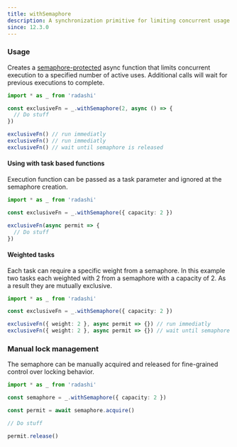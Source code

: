 ```yaml
---
title: withSemaphore
description: A synchronization primitive for limiting concurrent usage
since: 12.3.0
---
```


### Usage

Creates a [semaphore-protected](<https://en.wikipedia.org/wiki/Semaphore_(programming)>) async function that limits concurrent execution to a specified number of active uses.
Additional calls will wait for previous executions to complete.

```ts
import * as _ from 'radashi'

const exclusiveFn = _.withSemaphore(2, async () => {
  // Do stuff
})

exclusiveFn() // run immediatly
exclusiveFn() // run immediatly
exclusiveFn() // wait until semaphore is released
```

#### Using with task based functions

Execution function can be passed as a task parameter and ignored at the semaphore creation.

```ts
import * as _ from 'radashi'

const exclusiveFn = _.withSemaphore({ capacity: 2 })

exclusiveFn(async permit => {
  // Do stuff
})
```

#### Weighted tasks

Each task can require a specific weight from a semaphore. In this example two tasks each weighted with 2 from
a semaphore with a capacity of 2. As a result they are mutually exclusive.

```ts
import * as _ from 'radashi'

const exclusiveFn = _.withSemaphore({ capacity: 2 })

exclusiveFn({ weight: 2 }, async permit => {}) // run immediatly
exclusiveFn({ weight: 2 }, async permit => {}) // wait until semaphore is released
```

### Manual lock management

The semaphore can be manually acquired and released for fine-grained control over locking behavior.

```ts
import * as _ from 'radashi'

const semaphore = _.withSemaphore({ capacity: 2 })

const permit = await semaphore.acquire()

// Do stuff

permit.release()
```
